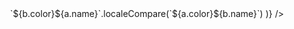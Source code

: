 <Layout>
  <Header />
  <Section title="경력 사항">
    <Detail
      title="(주)한샘"
      role="파트 리드"
      period="2023.02 - 재직중"
      content={[
        {
          title: "Figma MCP Server 도입 및 AI 기반 프론트엔드 개발 효율화",
          description: [
            "Cursor와 Figma MCP Server를 연동하여 AI 기반 프론트엔드 개발 효율화에 기여",
            "디자인 시스템과 코드 생성 간 일관성 확보로 개발 생산성 향상",
            "혁신TF 검증을 통한 상용 수준의 코드 생성 워크플로우 확립",
          ],
        },
        {
          title: "Code Review 자동화 PoC",
          description: [
            "Bitbucket 기반의 코드 변경 사항 자동 분석 및 요약 시스템 개발",
            "Amazon Bedrock(Nova Lite 모델) 기반 코드 리뷰 효율화로 개발자의 리뷰 시간 단축",
            "비용 효율적인 시스템 설계 (월 190여 개 PR(프론트엔드 팀 기준) 추정 비용 235원/월 수준, 월 4200 개 PR(IT본부 기준) 추정 비용 5,200원/월 수준",
          ],
        },
        {
          title: "스토어웹 서비스 Memory Leak, OOM 이슈 분석 및 해결",
          description: [
            "한샘몰 웹 애플리케이션 주기적 OOM 장애 원인 분석 및 해결",
            "메모리 누수 분석 및 개선 통한 성능 개선",
          ],
        },
        {
          title: "한샘몰 모바일 웹 성능 개선 리드",
          description: [
            "모바일 및 PC 웹 서비스 Core Web Vitals 성능 지표(LCP, TBT, CLS) 개선 계획 수립 및 실행",
            "Google Page Speed Insights 모니터링 시스템 구축(자사 및 타사)",
            "디자인 시스템 및 전시 컴포넌트 번들 사이즈 최적화 (40% 감소)",
            "Unused bytes 최적화로 script 실행시간 감소 (22% 감소)",
          ],
        },
        {
          title: "리모델링 외주 시공 프로 출석 관리 시스템",
          description: [
            "리모델링 공사 현장에서 근무하는 시공 프로의 출석 관리 시스템 클라이언트 개발",
          ],
        },
        {
          title: "ERP 시스템 개발 및 마이그레이션",
          description: ["리모델링 실시간 관제 시스템, 홈퍼니싱 현장 모바일"],
        },
        {
          title: "홈퍼니싱(가구 배송/시공 시스템) 개발 및 운영",
          description: [
            "홈퍼니싱 모바일 애플리케이션 개발 (웹뷰)",
            "홈퍼니싱 PC 애플리케이션 개발 (어드민)",
          ],
        },
      ]}
    />
    <Detail
      title="슈퍼메이커즈"
      role="리드"
      period="2021.12 - 2021.12"
      ect="이직사유: 오프라인 사업 집중화로 인한 개발팀 해체"
      content={[
        {
          title: "온라인 반찬 커머스 애플리케이션 '슈퍼키친'(미운영) 개발",
          description: [
            "반찬을 온라인으로 주문하거나 구독할 수 있는 웹 애플리케이션 개발",
          ],
        },
        {
          title: "'슈퍼키친' 어드민 개발",
          description: [
            "커머스 웹 애플리케이션 어드민 플랫폼 개발(CMS, CRM, RMS, BI, OMS, WMS, TMS)",
          ],
        },
      ]}
    />
    <Detail
      title="(주)한화생명"
      role="팀원"
      period="2021.01 - 2021.12"
      ect="이직사유: 전 파트장(슈퍼메이커즈 CTO)의 이직 제안"
      content={[
        {
          title: "보험 상품 컨텐츠 관리 시스템 'HLI-CMS' 개발",
          description: [
            "구독형 보험, 다이렉트 보험의 생성 및 관리를 위한 CMS 툴을 개발",
            "API mocking 전략 도입으로 백엔드-프론트엔드 개발 병렬화 구현, 개발 리드타임 40% 단축 달성",
            "신규 보험 상품 출시 프로세스 간소화"
          ],
        },
        {
          title:
            "다이렉트 보험 웹 애플리케이션 '온슈어'(https://direct.hanwhalife.com) 개발",
          description: [
            "CMS로 생성된 보험 상품을 고객에게 제공하기 위한 보험 플랫폼 개발",
          ],
        },
      ]}
    />
    <Detail
      title="인프랩"
      role="파트 리드"
      ect="이직사유: 갭 이어 / 창업 시도"
      period="2018.10 - 2020.05"
      content={[
        {
          title: "코딩 교육 플랫폼 '인프런'(https://inflearn.com) 개발",
          description: [
            "git init to production",
            "워드프레스 기반 웹 애플리케이션을 NodeJS 기반의 애플리케이션으로 마이그레이션",
            "유닛 테스트, 코드 리뷰 프로세스 도입, 스프린트 기반 개발 및 데일리 스크럼 도입",
            "Pure JavaScript와 함수형 기반의 라이브러리 FxJS를 활용한 프론트엔드 개발",
          ],
        },
        {
          title: "인프런 어드민 개발",
          description: [
            "인프런 강의 로드맵 기능 관리를 위한 웹 어드민 서비스(CMS) 개발",
          ],
        },
      ]}
    />
    <Detail
      title="제플린엑스"
      role="팀원"
      ect="이직사유: 인프런 대표의 이직 제안"
      period="2018.07 - 2018.09"
      content={[
        {
          title: "인터렉티브 컴퓨팅 플랫폼 '제플'(https://zepl.com) 개발 ",
          description: [
            "Angular 기반의 클라이언트를 React로 마이그레이션",
          ],
        },
      ]}
    />
    <Detail
      title="텀블벅"
      role="팀원"
      period="2017.07 - 2018.06"
      ect="이직사유: 개발팀 인원 감축(경영악화)"
      content={[
        {
          title:
            "크라우드 펀딩 웹 애플리케이션 '텀블벅'(https://tumblbug.com) 개발 및 유지보수",
          description: [
            "Ruby on Rails(SSR)에서 React(SSR+CSR)로 마이그레이션",
            "정적 코드 분석 툴 도입 및 커밋 단계에서 코드 분석 및 유닛 테스팅을 도입하여 협업 방식 개선",
          ],
        },
      ]}
    />
    <Detail
      title="(주)한화L&C"
      role="팀원"
      ect="이직사유: 직무 전환"
      period="2014.06 - 2016.05"
      content={[
        {
          title: "재무회계팀",
          description: [
            "Oracle ERP Account Receivable, Account Payable",
            "회계 담당(매출채권 / 매입채무)",
            "세무 담당(부가세 / 원천세)",
          ],
        },
      ]}
    />

  </Section>
  <Section title="사이드 프로젝트">
    <div className="flex gap-1 flex-wrap">
      <Detail
        title="MCP-YouTube-TLDR"
        url="https://github.com/khw1031/mcp-youtube-tldr"
        period="YouTube 영상의 스크립트와 타임스탬프 정보를 제공하는 MCP Server"
      />
      <Detail
        title="Prompts"
        url="https://github.com/khw1031/prompts"
        period="Fabric AI 활용한 프롬프팅 pattern 모음"
      />
      <Detail
        title="Doton"
        url="https://www.npmjs.com/package/doton"
        period="개발 환경 구성을 쉽게 초기화할 수 있는 CLI 도구"
      />
    </div>
  </Section>
  <Section title="기술 스택 • 툴">
    <div className="avoid-break">
      <Keywords
        keywords={[
          { name: "NextJS", color: "bg-neutral-800" },
          { name: "React", color: "bg-neutral-800" },
          { name: "TypeScript", color: "bg-neutral-700" },
          { name: "Reqct Query", color: "bg-neutral-700" },
          { name: "CSS", color: "bg-neutral-800" },
          { name: "HTML", color: "bg-neutral-800" },
          { name: "Git", color: "bg-neutral-800" },
          { name: "CI/CD", color: "bg-neutral-600" },
          { name: "Turborepo", color: "bg-neutral-600" },
          { name: "Jenkins", color: "bg-neutral-500" },
          { name: "Github Actions", color: "bg-neutral-500" },
          { name: "Rollup", color: "bg-neutral-800" },
          { name: "Vite", color: "bg-neutral-800" },
          { name: "Vitest", color: "bg-neutral-800" },
          { name: "Jira", color: "bg-neutral-700" },
          { name: "Confluence", color: "bg-neutral-700" },
          { name: "Firebase", color: "bg-neutral-600" },
          {
            name: "React Native",
            color: "bg-neutral-300",
            fontColor: "text-neutral-900",
          },
          {
            name: "Docker",
            color: "bg-neutral-200",
            fontColor: "text-neutral-900",
          },
          {
            name: "AWS Bedrock",
            color: "bg-neutral-200",
            fontColor: "text-neutral-900",
          },
          { name: "MCP", color: "bg-neutral-300", fontColor: "text-neutral-900" },
        ].sort((a, b) =>
          `${b.color}${a.name}`.localeCompare(`${a.color}${b.name}`)
        )}
      />
    </div>
  </Section>
  <Section title="교육 사항">
    <Detail
      title="패스트캠퍼스"
      period="2017 (수료)"
      content={[{ title: "프론트엔드 부트캠프" }]}
    />
    <Detail
      title="Udacity"
      period="2016 (수료)"
      content={[{ title: "Nano Degree, Intro to Programming" }]}
    />
    <Detail
      title="성균관대학교"
      period="2005.03 - 2014.08 (졸업)"
      content={[
        {
          title: "경영대학 경영학과",
          description: ["학점: 3.21/4.5", "자퇴 후 재입학"],
        },
      ]}
    />
    <Detail
      title="홍익대학교"
      period="2006.03 - 2010.02 (중퇴)"
      content={[
        {
          title: "미술대학 예술학과",
          description: ["학점: 2.73/4.5", "제대 후 자퇴"],
        },
      ]}
    />
  </Section>
</Layout>